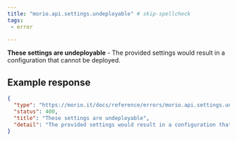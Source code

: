 ```yaml
---
title: "morio.api.settings.undeployable" # skip-spellcheck
tags:
 - error

---
```

<!-- MORIO_AUTO_GENERATED_CONTENT_STARTS - Manual changes made below will be overwritten skip-spellcheck -->
__These settings are undeployable__ - The provided settings would result in a configuration that cannot be deployed.
<!-- MORIO_AUTO_GENERATED_CONTENT_ENDS - Manual changes made above will be overwritten skip-spellcheck -->


<!-- MORIO_AUTO_GENERATED_CONTENT_STARTS - Manual changes made below will be overwritten skip-spellcheck -->
## Example response

```json
{
  "type": "https://morio.it/docs/reference/errors/morio.api.settings.undeployable",
  "status": 400,
  "title": "These settings are undeployable",
  "detail": "The provided settings would result in a configuration that cannot be deployed."
}
```
<!-- MORIO_AUTO_GENERATED_CONTENT_ENDS - Manual changes made above will be overwritten skip-spellcheck -->
